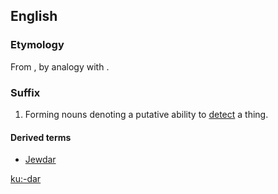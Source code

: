 ==English==

===Etymology===
From {{term|radar}}, by analogy with {{term|gaydar}}.

===Suffix===
{{infl|en|suffix|cat=suffixes}}

# {{usually|jocular}} Forming nouns denoting a putative ability to [[detect]] a thing.

====Derived terms====
* [[Jewdar]]

[[ku:-dar]]